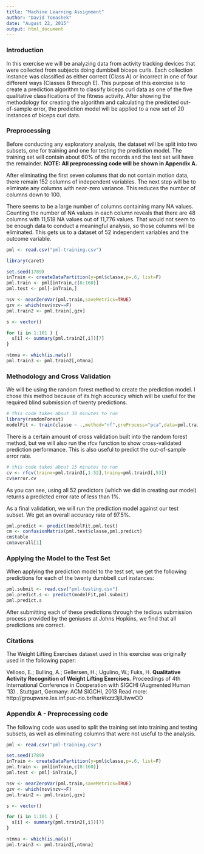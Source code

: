 ```yaml
---
title: "Machine Learning Assignment"
author: "David Tomashek"
date: "August 22, 2015"
output: html_document
---
```


### Introduction
In this exercise we will be analyzing data from activity tracking devices that were collected from subjects doing dumbbell biceps curls.  Each collection instance was classified as either correct (Class A) or incorrect in one of four different ways (Classes B through E).  This purpose of this exercise is to create a prediction algorithm to classify biceps curl data as one of the five qualitative classifications of the fitness activity.  After showing the methodology for creating the algorithm and calculating the predicted out-of-sample error, the prediction model will be applied to a new set of 20 instances of biceps curl data.

### Preprocessing
Before conducting any exploratory analysis, the dataset will be split into two subsets, one for training and one for testing the prediction model.  The training set will contain about 60% of the records and the test set will have the remainder. **NOTE: All preprocessing code will be shown in Appendix A.**

After eliminating the first seven columns that do not contain motion data, there remain 152 columns of independent variables.  The next step will be to eliminate any columns with near-zero variance.  This reduces the number of columns down to 100.

There seems to be a large number of columns containing many NA values.  Counting the number of NA values in each column reveals that there are 48 columns with 11,518 NA values out of  11,776 values.  That would not seem to be enough data to conduct a meaningful analysis, so those columns will be eliminated.  This gets us to a dataset of 52 independent variables and the outcome variable.

```r

pml <- read.csv("pml-training.csv")

library(caret)

set.seed(1789)
inTrain <- createDataPartition(y=pml$classe,p=.6, list=F)
pml.train <- pml[inTrain,c(8:160)]
pml.test <- pml[-inTrain,]

nsv <- nearZeroVar(pml.train,saveMetrics=TRUE)
gzv <- which(nsv$nzv==F)
pml.train2 <- pml.train[,gzv]

s <- vector()

for (i in 1:101 ) {
  s[i] <- summary(pml.train2[,i])[7]
}

ntmna <- which(is.na(s))
pml.train3 <- pml.train2[,ntmna]
```

### Methodology and Cross Validation
We will be using the random forest method to create the prediction model. I chose this method because of its high accuracy which will be useful for the required blind submission of twenty predictions.
```r
# this code takes about 30 minutes to run
library(randomForest)
modelFit <- train(classe ~ .,method="rf",preProcess="pca",data=pml.train3)
```
There is a certain amount of cross validation built into the random forest method, but we will also run the rfcv function to show cross-validated prediction performance.  This is also useful to predict the out-of-sample error rate.
```r
# this code takes about 15 minutes to run
cv <- rfcv(trainx=pml.train3[,1:52],trainy=pml.train3[,53])
cv$error.cv
```
As you can see, using all 52 predictors (which we did in creating our model) returns a predicted error rate of less than 1%.

As a final validation, we will run the prediction model against our test subset. We get an overall accuracy rate of 97.5%.
```r
pml.predict <- predict(modelFit,pml.test)
cm <- confusionMatrix(pml.test$classe,pml.predict)
cm$table
cm$overall[1]
```

### Applying the Model to the Test Set
When applying the prediction model to the test set, we get the following predictions for each of the twenty dumbbell curl instances:
```r
pml.submit <- read.csv("pml-testing.csv")
pml.predict.s <- predict(modelFit,pml.submit)
pml.predict.s
```
After submitting each of these predictions through the tedious submission process provided by the geniuses at Johns Hopkins, we find that all predictions are correct.

### Citations
The Weight Lifting Exercises dataset used in this exercise was originally used in the following paper:

Velloso, E.; Bulling, A.; Gellersen, H.; Ugulino, W.; Fuks, H. **Qualitative Activity Recognition of Weight Lifting Exercises.** Proceedings of 4th International Conference in Cooperation with SIGCHI (Augmented Human '13) . Stuttgart, Germany: ACM SIGCHI, 2013
Read more: http://groupware.les.inf.puc-rio.br/har#ixzz3jIUIwwOD

### Appendix A - Preprocessing code

The following code was used to split the training set into training and testing subsets, as well as eliminating columns that were not useful to the analysis.

```r

pml <- read.csv("pml-training.csv")

set.seed(1789)
inTrain <- createDataPartition(y=pml$classe,p=.6, list=F)
pml.train <- pml[inTrain,c(8:160)]
pml.test <- pml[-inTrain,]

nsv <- nearZeroVar(pml.train,saveMetrics=TRUE)
gzv <- which(nsv$nzv==F)
pml.train2 <- pml.train[,gzv]

s <- vector()

for (i in 1:101 ) {
  s[i] <- summary(pml.train2[,i])[7]
}

ntmna <- which(is.na(s))
pml.train3 <- pml.train2[,ntmna]

```



